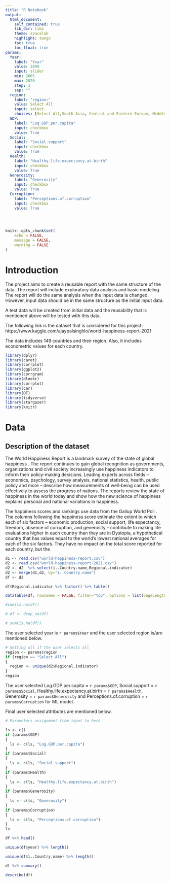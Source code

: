 ---
title: "R Notebook"
output: 
  html_document: 
    self_contained: true
    lib_dir: libs
    theme: spacelab
    highlight: tango
    toc: true
    toc_float: true
params:
  Year:
    label: "Year"
    value: 2009
    input: slider
    min: 2005
    max: 2020
    step: 1
    sep: ""
  region:
    label: "region:"
    value: Select All
    input: select
    choices: [Select All,South Asia, Central and Eastern Europe, Middle East and North Africa, Latin America and Caribbean, Commonwealth of Independent States, North America and ANZ, Western Europe, Sub-Saharan Africa, Southeast Asia, East Asia]
  GDP:
    label: "Log.GDP.per.capita"
    input: checkbox
    value: True
  Social:
    label: "Social.support"
    input: checkbox
    value: True
  Health:
    label: "Healthy.life.expectancy.at.birth"
    input: checkbox
    value: True
  Generosity: 
    label: "Generosity"
    input: checkbox
    value: True
  Corruption:
    label: "Perceptions.of.corruption"
    input: checkbox
    value: True


---


```{r setup, include=FALSE}
knitr::opts_chunk$set(
	echo = FALSE,
	message = FALSE,
	warning = FALSE
)
```

# Introduction

The project aims to create a reusable report with the same structure of the data. The report will include exploratory data analysis and basic modeling. The report will do the same analysis when the input data is changed. However, input data should be in the same structure as the initial input data.

A test data will be created from initial data and the reusability that is mentioned above will be tested with this data.

The following link is the dataset that is considered for this project: https://www.kaggle.com/ajaypalsinghlo/world-happiness-report-2021

The data includes 149 countries and their region. Also, it includes econometric values for each country.


```{r message=FALSE, warning=FALSE}
library(dplyr)
library(caret)
library(corrplot)
library(ggplot2)
library(corrgram) 
library(dlookr)
library(corrplot)
library(car)
library(DT)
library(tidyverse)
library(stargazer)
library(knitr)
```

# Data

## Description of the dataset
The World Happiness Report is a landmark survey of the state of global happiness . The report continues to gain global recognition as governments, organizations and civil society increasingly use happiness indicators to inform their policy-making decisions. Leading experts across fields – economics, psychology, survey analysis, national statistics, health, public policy and more – describe how measurements of well-being can be used effectively to assess the progress of nations. The reports review the state of happiness in the world today and show how the new science of happiness explains personal and national variations in happiness.

The happiness scores and rankings use data from the Gallup World Poll . The columns following the happiness score estimate the extent to which each of six factors – economic production, social support, life expectancy, freedom, absence of corruption, and generosity – contribute to making life evaluations higher in each country than they are in Dystopia, a hypothetical country that has values equal to the world’s lowest national averages for each of the six factors. They have no impact on the total score reported for each country, but the


```{r message=FALSE, warning=FALSE}
d1 <- read.csv("world-happiness-report.csv")
d2 <- read.csv("world-happiness-report-2021.csv")
d2 <- d2  %>% select(ï..Country.name,Regional.indicator)
d2 <- merge(d1,d2, by="ï..Country.name")
df <- d2
```

```{r}
df$Regional.indicator %>% factor() %>% table()
```


```{r}
datatable(df, rownames = FALSE, filter="top", options = list(pageLength = 5, scrollX=T))
```

```{r}
#sum(is.na(df))
```

```{r}
# df <- drop_na(df)
```

```{r}
# sum(is.na(df))
```

The user selected year is `r params$Year` and the user selected region is/are mentioned below. 

```{r}
# Setting all if the user selects all
region <- params$region
if (region == "Select All")
{
  region <- unique(d2$Regional.indicator)
}
region
```


The user selected Log.GDP.per.capita = `r params$GDP`,  Social.support = `r params$Social`, Healthy.life.expectancy.at.birth = `r params$Health`, Generosity = `r params$Generosity` and Perceptions.of.corruption = `r params$Corruption` for ML model. 

Final user selected attributes are mentioned below. 

```{r}
# Parameters assignment from input to here

ls <- c()
if (params$GDP)
{
  ls <- c(ls, "Log.GDP.per.capita")
}
if (params$Social)
{
  ls <- c(ls, "Social.support")
}
if (params$Health)
{
  ls <- c(ls, "Healthy.life.expectancy.at.birth") 
}
if (params$Generosity)
{
  ls <- c(ls, "Generosity") 
}  
if (params$Corruption)
{
  ls <- c(ls, "Perceptions.of.corruption")
}
ls

```


```{r}
df %>% head()
```

```{r}
unique(df$year) %>% length()
```

```{r}
unique(df$ï..Country.name) %>% length()

```

```{r}
df %>% summary()
```

```{r}
describe(df)
```





